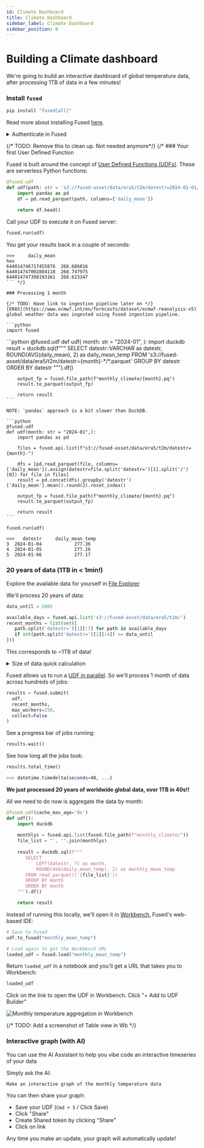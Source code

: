 ```yaml
---
id: Climate Dashboard
title: Climate Dashboard
sidebar_label: Climate Dashboard
sidebar_position: 0
---
```



# Building a Climate dashboard

We're going to build an interactive dashboard of global temperature data, after processing 1TB of data in a few minutes!

### Install `fused`

```python
pip install "fused[all]"
```

Read more about installing Fused [here](/python-sdk/#python-install).

<details>
<summary>Authenticate in Fused</summary>

In a notebook:

```python
from fused.api import NotebookCredentials

credentials = NotebookCredentials()
print(credentials.url)
```

Follow the link to authenticate.

Read more about [authenticating in Fused](/python-sdk/authentication/).

</details>

{/* TODO:  Remove this to clean up. Not needed anymore*/}
{/* ### Your first User Defined Function

Fused is built around the concept of [User Defined Functions (UDFs)](/core-concepts/why/). These are serverless Python functions:

```python
@fused.udf
def udf(path: str = 's3://fused-asset/data/era5/t2m/datestr=2024-01-01/0.parquet'):
    import pandas as pd
    df = pd.read_parquet(path, columns=['daily_mean'])

    return df.head()
```

Call your UDF to execute it on Fused server:

```python
fused.run(udf)
```

You get your results back in a couple of seconds:

```shell
>>> 	daily_mean
hex	
644014746717455876	268.686016
644014747002884118	268.747975
644014747398193161	268.623347
``` */}

### Processing 1 month

{/* TODO: Have link to ingestion pipeline later on */}
[ERA5](https://www.ecmwf.int/en/forecasts/dataset/ecmwf-reanalysis-v5) global weather data was ingested using Fused ingestion pipeline.

```python
import fused
```


<Tabs className="unique-tabs">
  <TabItem value="DuckDB">
    ```python
    @fused.udf
    def udf(
        month: str = "2024-01",
    ):
        import duckdb
        result = duckdb.sql(f"""
          SELECT 
              datestr::VARCHAR as datestr,
              ROUND(AVG(daily_mean), 2) as daily_mean_temp
          FROM 's3://fused-asset/data/era5/t2m/datestr={month}-*/*.parquet'
          GROUP BY datestr
          ORDER BY datestr
        """).df()

        output_fp = fused.file_path(f"monthly_climate/{month}.pq")
        result.to_parquet(output_fp)
        
        return result
    ```
  </TabItem>
  <TabItem value="Pandas">

    NOTE: `pandas` approach is a bit slower than DuckDB.

    ```python
    @fused.udf
    def udf(month: str = "2024-01",):
        import pandas as pd

        files = fused.api.list(f"s3://fused-asset/data/era5/t2m/datestr={month}-")

        dfs = [pd.read_parquet(file, columns=['daily_mean']).assign(datestr=file.split('datestr=')[1].split('/')[0]) for file in files]
        result = pd.concat(dfs).groupby('datestr')['daily_mean'].mean().round(2).reset_index()

        output_fp = fused.file_path(f"monthly_climate/{month}.pq")
        result.to_parquet(output_fp)
        
        return result
    ```

  </TabItem>
</Tabs>

```python
fused.run(udf)
```

```shell
>>>   datestr     daily_mean_temp
3  2024-01-04            277.36
4  2024-01-05            277.26
5  2024-01-06            277.17
```

### 20 years of data (1TB in < 1min!)

Explore the available data for yourself in [File Explorer](https://www.fused.io/workbench/files?path=s3%3A%2F%2Ffused-asset%2Fdata%2Fera5%2Ft2m%2F)

We'll process 20 years of data:

```python
data_until = 2005

available_days = fused.api.list('s3://fused-asset/data/era5/t2m/')
recent_months = list(set([
   path.split('datestr=')[1][:7] for path in available_days 
   if int(path.split('datestr=')[1][:4]) >= data_until
]))
```

This corresponds to ~1TB of data!

<details>
<summary>Size of data quick calculation</summary>

Each file being about 140MB a quick back of the envelope calculation gives us:
```python
recent_days = [day for day in available_days if day.split('datestr=')[1][:7] in recent_months]
len(recent_days) * 140 / 1000 # size in GB of files we'll process
```

```bash
1005.62
```
</details>

Fused allows us to run a [UDF in parallel](/core-concepts/run-udfs/run-small-udfs/#running-jobs-in-parallel-fusedsubmit). So we'll process 1 month of data across hundreds of jobs:

```python
results = fused.submit(
  udf, 
  recent_months, 
  max_workers=250, 
  collect=False
)
```

See a progress bar of jobs running:

```python
results.wait()
```

See how long all the jobs took:

```python
results.total_time()
```

```bash
>>> datetime.timedelta(seconds=40, ...)
```

**We just processed 20 years of worldwide global data, over 1TB in 40s!!**

All we need to do now is aggregate the data by month:

```python
@fused.udf(cache_max_age='0s')
def udf():
    import duckdb
    
    monthlys = fused.api.list(fused.file_path(f"monthly_climate/"))
    file_list = "', '".join(monthlys)
    
    result = duckdb.sql(f"""
       SELECT 
           LEFT(datestr, 7) as month,
           ROUND(AVG(daily_mean_temp), 2) as monthly_mean_temp
       FROM read_parquet(['{file_list}'])
       GROUP BY month
       ORDER BY month
    """).df()

    return result
```

Instead of running this locally, we'll open it in [Workbench](/workbench/), Fused's web-based IDE:

```python
# Save to Fused
udf.to_fused("monthly_mean_temp")

# Load again to get the Workbench URL
loaded_udf = fused.load("monthly_mean_temp")
```

Return `loaded_udf` in a notebook and you'll get a URL that takes you to Workbench:

```python
loaded_udf
```

Click on the link to open the UDF in Workbench. Click "+ Add to UDF Builder" 

![Monthly temperature aggregation in Workbench](/img/uses-cases/climate_dashboard/climate_agg.png)


{/* TODO: Add a screenshot of Table view in Wb */}

### Interactive graph (with AI)

You can use the AI Assistant to help you vibe code an interactive timeseries of your data

Simply ask the AI:

```
Make an interactive graph of the monthly temperature data
```

You can then share your graph:
- Save your UDF (`Cmd + S` / Click Save)
- Click "Share"
- Create Shared token by clicking "Share"
- Click on link

Any time you make an update, your graph will automatically update!

<LazyReactPlayer 
  playsinline={true} 
  className="video__player" 
  playing={true} 
  muted={true} 
  controls 
  height="100%" 
  url="https://fused-magic.s3.us-west-2.amazonaws.com/workbench-walkthrough-videos/docs_rewrite/examples/climate_dashboard/sharing_grpah.mp4" 
  width="100%" 
/>
